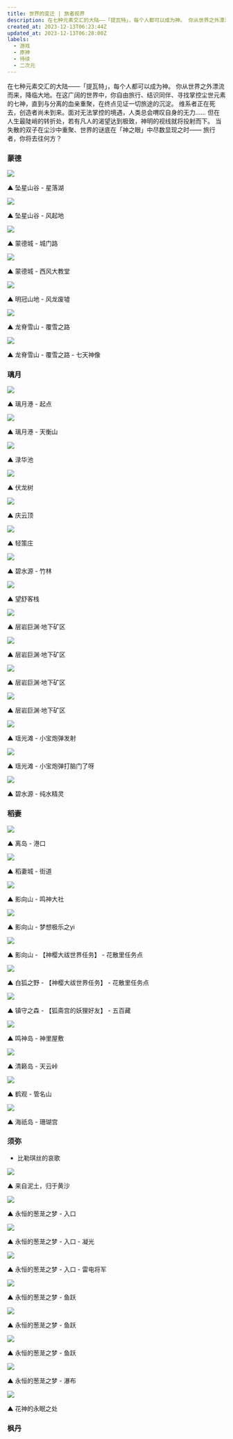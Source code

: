 ```yaml
---
title: 世界的变迁 | 旅者视界
description: 在七种元素交汇的大陆——「提瓦特」，每个人都可以成为神。 你从世界之外漂流而来，降临大地。在这广阔的世界中，你自由旅行、结识同伴、寻找掌控尘世元素的七神，直到与分离的血亲重聚，在终点见证一切旅途的沉淀。 维系者正在死去，创造者尚未到来。面对无法掌控的境遇，人类总会喟叹自身的无力…… 但在人生最陡峭的转折处，若有凡人的渴望达到极致，神明的视线就将投射而下。 当失散的双子在尘沙中重聚、世界的谜底在「神之眼」中尽数显现之时—— 旅行者，你将去往何方？
created_at: 2023-12-13T06:23:44Z
updated_at: 2023-12-13T06:28:00Z
labels:
  - 游戏
  - 原神
  - 待续
  - 二次元
---
```


在七种元素交汇的大陆——「提瓦特」，每个人都可以成为神。 你从世界之外漂流而来，降临大地。在这广阔的世界中，你自由旅行、结识同伴、寻找掌控尘世元素的七神，直到与分离的血亲重聚，在终点见证一切旅途的沉淀。 维系者正在死去，创造者尚未到来。面对无法掌控的境遇，人类总会喟叹自身的无力…… 但在人生最陡峭的转折处，若有凡人的渴望达到极致，神明的视线就将投射而下。 当失散的双子在尘沙中重聚、世界的谜底在「神之眼」中尽数显现之时—— 旅行者，你将去往何方？

### 蒙德

![](https://f.pz.al/pzal/2023/12/22/47b74437c917f.png)

<span align="center" className="img-alt block">
  ▲ 坠星山谷 - 星落湖
</span>

![](https://f.pz.al/pzal/2023/12/22/c3b74c53828a9.png)

<span align="center" className="img-alt block">
  ▲ 坠星山谷 - 风起地
</span>

![](https://f.pz.al/pzal/2023/12/22/aa319c4cf8e2c.png)

<span align="center" className="img-alt block">
  ▲ 蒙德城 - 城门路
</span>

![](https://f.pz.al/pzal/2023/12/22/5c3aac4ccc278.png)

<span align="center" className="img-alt block">
  ▲ 蒙德城 - 西风大教堂
</span>

![](https://f.pz.al/pzal/2023/12/22/8246836e47660.png)

<span align="center" className="img-alt block">
  ▲ 明冠山地 - 风龙废墟
</span>

![](https://f.pz.al/pzal/2023/12/22/61284f5b3fc1a.png)

<span align="center" className="img-alt block">
  ▲ 龙脊雪山 - 覆雪之路
</span>

![](https://f.pz.al/pzal/2023/12/22/92825f479c307.png)

<span align="center" className="img-alt block">
  ▲ 龙脊雪山 - 覆雪之路 - 七天神像
</span>

### 璃月

![](https://f.pz.al/pzal/2023/12/22/01dfae0cf0920.png)

<span align="center" className="img-alt block">
  ▲ 璃月港 - 起点
</span>

![](https://f.pz.al/pzal/2023/12/22/02dc83e1aae31.png)

<span align="center" className="img-alt block">
  ▲ 璃月港 - 天衡山
</span>

![](https://f.pz.al/pzal/2023/12/22/c14dead5224ff.png)

<span align="center" className="img-alt block">
  ▲ 渌华池
</span>

![](https://f.pz.al/pzal/2023/12/22/601e58b5e35b6.png)

<span align="center" className="img-alt block">
  ▲ 伏龙树
</span>

![](https://f.pz.al/pzal/2023/12/22/825125f51d04f.png)

<span align="center" className="img-alt block">
  ▲ 庆云顶
</span>

![](https://f.pz.al/pzal/2023/12/22/9f9ab3b14a08b.png)

<span align="center" className="img-alt block">
  ▲ 轻策庄
</span>

![](https://f.pz.al/pzal/2023/12/22/c13ff6429e7a0.png)

<span align="center" className="img-alt block">
  ▲ 碧水源 - 竹林
</span>

![](https://f.pz.al/pzal/2023/12/22/cf83813e63c29.png)

<span align="center" className="img-alt block">
  ▲ 望舒客栈
</span>

![](https://f.pz.al/pzal/2023/12/22/ba77deca1cab8.png)

<span align="center" className="img-alt block">
  ▲ 层岩巨渊·地下矿区
</span>

![](https://f.pz.al/pzal/2023/12/22/98ca6d8f3909d.png)

<span align="center" className="img-alt block">
  ▲ 层岩巨渊·地下矿区
</span>

![](https://f.pz.al/pzal/2023/12/22/abf4aecad0332.png)

<span align="center" className="img-alt block">
  ▲ 层岩巨渊·地下矿区
</span>

![](https://f.pz.al/pzal/2023/12/22/ebc2bb9caad0f.png)

<span align="center" className="img-alt block">
  ▲ 层岩巨渊·地下矿区
</span>

![](https://f.pz.al/pzal/2023/12/22/546a2db2d3d63.png)

<span align="center" className="img-alt block">
  ▲ 瑶光滩 - 小宝炮弹发射
</span>

![](https://f.pz.al/pzal/2023/12/22/940bf543e593f.png)

<span align="center" className="img-alt block">
  ▲ 瑶光滩 - 小宝炮弹打脑门了呀
</span>

![](https://f.pz.al/pzal/2023/12/22/b82a0ecfbef0e.png)

<span align="center" className="img-alt block">
  ▲ 碧水源 - 纯水精灵
</span>

### 稻妻

![](https://f.pz.al/pzal/2023/12/22/3c08dec569a7b.png)

<span align="center" className="img-alt block">
  ▲ 离岛 - 港口
</span>

![](https://f.pz.al/pzal/2023/12/22/d3904729179ef.png)

<span align="center" className="img-alt block">
  ▲ 稻妻城 - 街道
</span>

![](https://f.pz.al/pzal/2023/12/22/c4f33a8e9e627.png)

<span align="center" className="img-alt block">
  ▲ 影向山 - 鸣神大社
</span>

![](https://f.pz.al/pzal/2023/12/22/f173e01b41fee.png)

<span align="center" className="img-alt block">
  ▲ 影向山 - 梦想极乐之yi
</span>

![](https://f.pz.al/pzal/2023/12/22/0ab8d0ca62e18.png)

<span align="center" className="img-alt block">
  ▲ 影向山 - 【神樱大祓世界任务】 - 花散里任务点
</span>

![](https://f.pz.al/pzal/2023/12/22/fb5b9830d47dc.png)

<span align="center" className="img-alt block">
  ▲ 白狐之野 - 【神樱大祓世界任务】 - 花散里任务点
</span>

![](https://f.pz.al/pzal/2023/12/22/7217bc15eafab.png)

<span align="center" className="img-alt block">
  ▲ 镇守之森 - 【狐斋宫的妖狸好友】 - 五百藏
</span>

![](https://f.pz.al/pzal/2023/12/22/0155163d78831.png)

<span align="center" className="img-alt block">
  ▲ 鸣神岛 - 神里屋敷
</span>

![](https://f.pz.al/pzal/2023/12/22/e837685594e2a.png)

<span align="center" className="img-alt block">
  ▲ 清籁岛 - 天云峠
</span>

![](https://f.pz.al/pzal/2023/12/22/902e7b2262cb4.png)

<span align="center" className="img-alt block">
  ▲ 鹤观 - 管名山
</span>

![](https://f.pz.al/pzal/2023/12/22/c82e620e303aa.png)

<span align="center" className="img-alt block">
  ▲ 海祇岛 - 珊瑚宫
</span>

### 须弥

- 比勒琪丝的哀歌

![](https://f.pz.al/pzal/2023/12/13/a100ecff2f32d.png)

<span align="center" className="img-alt block">
  ▲ 来自泥土，归于黄沙
</span>

![](https://f.pz.al/pzal/2023/12/13/a085af631eb74.png)

<span align="center" className="img-alt block">
  ▲ 永恒的葱茏之梦 - 入口
</span>

![](https://f.pz.al/pzal/2023/12/13/1cb52f736d2d4.png)

<span align="center" className="img-alt block">
  ▲ 永恒的葱茏之梦 - 入口 - 凝光
</span>

![](https://f.pz.al/pzal/2023/12/13/f39ca95eae9b9.png)

<span align="center" className="img-alt block">
  ▲ 永恒的葱茏之梦 - 入口 - 雷电将军
</span>

![](https://f.pz.al/pzal/2023/12/13/2857ce4c0f3df.png)

<span align="center" className="img-alt block">
  ▲ 永恒的葱茏之梦 - 鱼跃
</span>

![](https://f.pz.al/pzal/2023/12/13/4572d9c08623e.png)

<span align="center" className="img-alt block">
  ▲ 永恒的葱茏之梦 - 鱼跃
</span>

![](https://f.pz.al/pzal/2023/12/13/446b85ccbfed2.png)

<span align="center" className="img-alt block">
  ▲ 永恒的葱茏之梦 - 鱼跃
</span>

![](https://f.pz.al/pzal/2023/12/13/949c602d07c2a.png)

<span align="center" className="img-alt block">
  ▲ 永恒的葱茏之梦 - 瀑布
</span>

![](https://f.pz.al/pzal/2023/12/13/b353cc4a669cd.png)

<span align="center" className="img-alt block">
  ▲ 花神的永眠之处
</span>

### 枫丹
